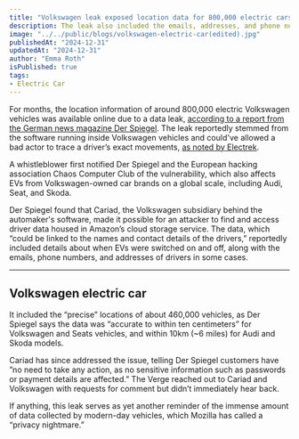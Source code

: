 ```yaml
---
title: "Volkswagen leak exposed location data for 800,000 electric cars"
description: The leak also included the emails, addresses, and phone numbers of drivers in some cases, Der Spiegel reports.
image: "../../public/blogs/volkswagen-electric-car(edited).jpg"
publishedAt: "2024-12-31"
updatedAt: "2024-12-31"
author: "Emma Roth"
isPublished: true
tags: 
- Electric Car
---
```

For months, the location information of around 800,000 electric Volkswagen vehicles was available online due to a data leak, [according to a report from the German news magazine Der Spiegel](https://www.spiegel.de/netzwelt/web/volkswagen-konzern-datenleck-wir-wissen-wo-dein-auto-steht-a-e12d33d0-97bc-493c-96d1-aa5892861027). The leak reportedly stemmed from the software running inside Volkswagen vehicles and could've allowed a bad actor to trace a driver’s exact movements, [as noted by Electrek](https://electrek.co/2024/12/30/massive-data-leak-at-volkswagen-exposes-800000-ev-drivers/).

A whistleblower first notified Der Spiegel and the European hacking association Chaos Computer Club of the vulnerability, which also affects EVs from Volkswagen-owned car brands on a global scale, including Audi, Seat, and Skoda.

Der Spiegel found that Cariad, the Volkswagen subsidiary behind the automaker's software, made it possible for an attacker to find and access driver data housed in Amazon’s cloud storage service. The data, which “could be linked to the names and contact details of the drivers,” reportedly included details about when EVs were switched on and off, along with the emails, phone numbers, and addresses of drivers in some cases.

---

## Volkswagen electric car

It included the “precise” locations of about 460,000 vehicles, as Der Spiegel says the data was “accurate to within ten centimeters” for Volkswagen and Seats vehicles, and within 10km (~6 miles) for Audi and Skoda models.

Cariad has since addressed the issue, telling Der Spiegel customers have ”no need to take any action, as no sensitive information such as passwords or payment details are affected.” The Verge reached out to Cariad and Volkswagen with requests for comment but didn’t immediately hear back.

If anything, this leak serves as yet another reminder of the immense amount of data collected by modern-day vehicles, which Mozilla has called a “privacy nightmare.”



